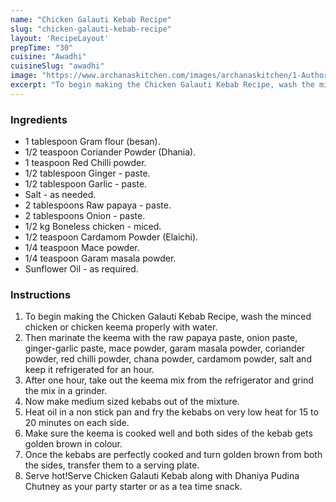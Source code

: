 ---
name: "Chicken Galauti Kebab Recipe"
slug: "chicken-galauti-kebab-recipe"
layout: 'RecipeLayout'
prepTime: "30"
cuisine: "Awadhi"
cuisineSlug: "awadhi"
image: "https://www.archanaskitchen.com/images/archanaskitchen/1-Author/shaheen_ali/Chicken_Galauti_Kebab.jpg"
excerpt: "To begin making the Chicken Galauti Kebab Recipe, wash the minced chicken or chicken keema properly with water"
---

### Ingredients

- 1 tablespoon Gram flour (besan).
- 1/2 teaspoon Coriander Powder (Dhania).
- 1 teaspoon Red Chilli powder.
- 1/2 tablespoon Ginger - paste.
- 1/2 tablespoon Garlic - paste.
- Salt - as needed.
- 2 tablespoons Raw papaya - paste.
- 2 tablespoons Onion - paste.
- 1/2 kg Boneless chicken - miced.
- 1/2 teaspoon Cardamom Powder (Elaichi).
- 1/4 teaspoon Mace powder.
- 1/4 teaspoon Garam masala powder.
- Sunflower Oil - as required.

### Instructions

1. To begin making the Chicken Galauti Kebab Recipe, wash the minced chicken or chicken keema properly with water.
1. Then marinate the keema with the raw papaya paste, onion paste, ginger-garlic paste, mace powder, garam masala powder, coriander powder, red chilli powder, chana powder, cardamom powder, salt and keep it refrigerated for an hour.
1. After one hour, take out the keema mix from the refrigerator and grind the mix in a grinder.
1. Now make medium sized kebabs out of the mixture.
1. Heat oil in a non stick pan and fry the kebabs on very low heat for 15 to 20 minutes on each side.
1. Make sure the keema is cooked well and both sides of the kebab gets golden brown in colour.
1. Once the kebabs are perfectly cooked and turn golden brown from both the sides, transfer them to a serving plate.
1. Serve hot!Serve Chicken Galauti Kebab along with Dhaniya Pudina Chutney as your party starter or as a tea time snack.
